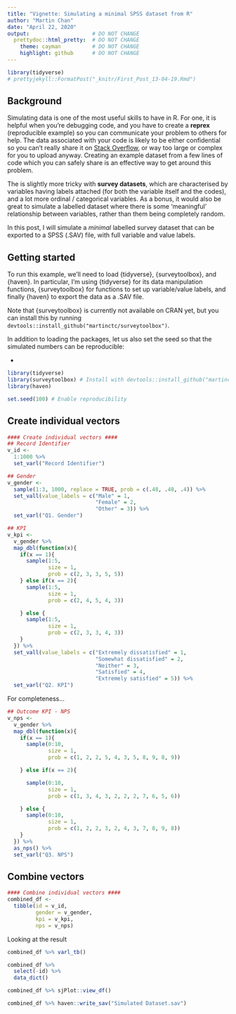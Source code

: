 ```yaml
---
title: "Vignette: Simulating a minimal SPSS dataset from R"
author: "Martin Chan"
date: "April 22, 2020"
output:                    # DO NOT CHANGE
  prettydoc::html_pretty:  # DO NOT CHANGE
    theme: cayman          # DO NOT CHANGE
    highlight: github      # DO NOT CHANGE
---
```


```r
library(tidyverse)
# prettyjekyll::FormatPost("_knitr/First_Post_13-04-19.Rmd")
```

## Background

Simulating data is one of the most useful skills to have in R. For one, it is helpful when you're debugging code, and you have to create a **reprex** (reproducible example) so you can communicate your problem to others for help. The data associated with your code is likely to be either confidential so you can't really share it on [Stack Overflow](https://stackoverflow.com/), or way too large or complex for you to upload anyway. Creating an example dataset from a few lines of code which you can safely share is an effective way to get around this problem. 

The is slightly more tricky with **survey datasets**, which are characterised by variables having labels attached (for both the variable itself and the codes), and a lot more ordinal / categorical variables. As a bonus, it would also be great to simulate a labelled dataset where there is some 'meaningful' relationship between variables, rather than them being completely random. 

In this post, I will simulate a _minimal_ labelled survey dataset that can be exported to a SPSS (.SAV) file, with full variable and value labels. 

## Getting started

To run this example, we’ll need to load {tidyverse}, {surveytoolbox}, and {haven}. In particular, I’m using {tidyverse} for its data manipulation functions, {surveytoolbox} for functions to set up variable/value labels, and finally {haven} to export the data as a .SAV file.

Note that {surveytoolbox} is currently not available on CRAN yet, but you can install this by running `devtools::install_github("martinctc/surveytoolbox")`.

In addition to loading the packages, let us also set the seed so that the simulated numbers can be reproducible:

- 

```r
library(tidyverse)
library(surveytoolbox) # Install with devtools::install_github("martinctc/surveytoolbox")
library(haven)

set.seed(100) # Enable reproducibility
```

## Create individual vectors

```r
#### Create individual vectors ####
## Record Identifier
v_id <-
  1:1000 %>%
  set_varl("Record Identifier")

## Gender
v_gender <-
  sample(1:3, 1000, replace = TRUE, prob = c(.48, .48, .4)) %>%
  set_vall(value_labels = c("Male" = 1,
                            "Female" = 2,
                            "Other" = 3)) %>%
  set_varl("Q1. Gender")
```


```r
## KPI
v_kpi <-
  v_gender %>%
  map_dbl(function(x){
    if(x == 1){
      sample(1:5,
             size = 1,
             prob = c(2, 3, 3, 5, 5))
    } else if(x == 2){
      sample(1:5,
             size = 1,
             prob = c(2, 4, 5, 4, 3))

    } else {
      sample(1:5,
             size = 1,
             prob = c(2, 3, 3, 4, 3))
    }
  }) %>%
  set_vall(value_labels = c("Extremely dissatisfied" = 1,
                            "Somewhat dissatisfied" = 2,
                            "Neither" = 3,
                            "Satisfied" = 4,
                            "Extremely satisfied" = 5)) %>%
  set_varl("Q2. KPI")
```

For completeness...

```r
## Outcome KPI - NPS
v_nps <-
  v_gender %>%
  map_dbl(function(x){
    if(x == 1){
      sample(0:10,
             size = 1,
             prob = c(1, 2, 2, 5, 4, 3, 5, 8, 9, 8, 9))

    } else if(x == 2){

      sample(0:10,
             size = 1,
             prob = c(1, 3, 4, 3, 2, 2, 2, 7, 6, 5, 6))

    } else {
      sample(0:10,
             size = 1,
             prob = c(1, 2, 2, 3, 2, 4, 3, 7, 8, 9, 8))
    }
  }) %>%
  as_nps() %>%
  set_varl("Q3. NPS")
```

## Combine vectors

```r
#### Combine individual vectors ####
combined_df <-
  tibble(id = v_id,
         gender = v_gender,
         kpi = v_kpi,
         nps = v_nps)

```

Looking at the result

```r
combined_df %>% varl_tb()
```

```r
combined_df %>%
  select(-id) %>%
  data_dict()
```

```r
combined_df %>% sjPlot::view_df()
```

```r
combined_df %>% haven::write_sav("Simulated Dataset.sav")
```

